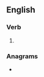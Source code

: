 ==English==

===Verb===
{{head|en|verb form}}

# {{en-third-person singular of|DIY}}

===Anagrams===
* {{anagrams|en|Yids|yids}}